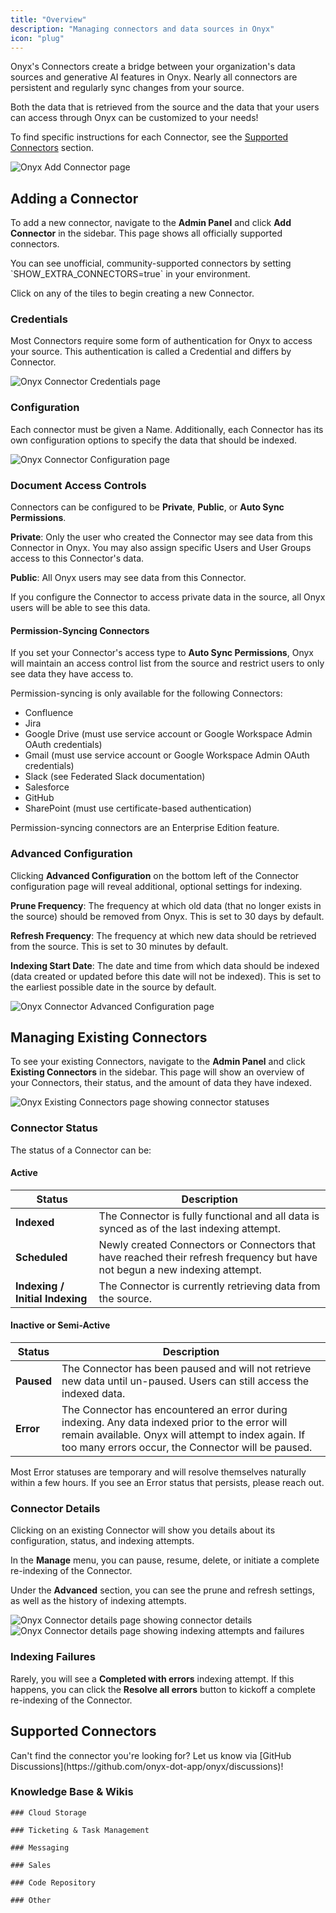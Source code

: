 ```yaml
---
title: "Overview"
description: "Managing connectors and data sources in Onyx"
icon: "plug"
---
```


Onyx's Connectors create a bridge between your organization's data sources and generative AI features in Onyx.
Nearly all connectors are persistent and regularly sync changes from your source.

<Note>
  Both the data that is retrieved from the source and the data that your users can access through Onyx can be customized
  to your needs!
</Note>

To find specific instructions for each Connector, see the [Supported Connectors](#supported-connectors) section.

<img className="rounded-image" src="/assets/admin/connectors/add_connector.png" alt="Onyx Add Connector page" />

## Adding a Connector

To add a new connector, navigate to the **Admin Panel** and click **Add Connector** in the sidebar.
This page shows all officially supported connectors.

<Info>
  You can see unofficial, community-supported connectors by setting `SHOW_EXTRA_CONNECTORS=true` in your environment.
</Info>

Click on any of the tiles to begin creating a new Connector.

### Credentials

Most Connectors require some form of authentication for Onyx to access your source.
This authentication is called a Credential and differs by Connector.

<img className="rounded-image" src="/assets/admin/connectors/generic_credentials.png" alt="Onyx Connector Credentials page" />

### Configuration

Each connector must be given a Name. Additionally,
each Connector has its own configuration options to specify the data that should be indexed.

<img className="rounded-image" src="/assets/admin/connectors/generic_config.png" alt="Onyx Connector Configuration page" />

### Document Access Controls

Connectors can be configured to be **Private**, **Public**, or **Auto Sync Permissions**.

**Private**: Only the user who created the Connector may see data from this Connector in Onyx.
You may also assign specific Users and User Groups access to this Connector's data.

**Public**: All Onyx users may see data from this Connector.

<Warning>
  If you configure the Connector to access private data in the source, all Onyx users will be able to see this data.
</Warning>

#### Permission-Syncing Connectors

If you set your Connector's access type to **Auto Sync Permissions**,
Onyx will maintain an access control list from the source and restrict users to only see data they have access to.

Permission-syncing is only available for the following Connectors:
- Confluence
- Jira
- Google Drive (must use service account or Google Workspace Admin OAuth credentials)
- Gmail (must use service account or Google Workspace Admin OAuth credentials)
- Slack (see Federated Slack documentation)
- Salesforce
- GitHub
- SharePoint (must use certificate-based authentication)

<Note>
  Permission-syncing connectors are an Enterprise Edition feature.
</Note>

### Advanced Configuration

Clicking **Advanced Configuration** on the bottom left of the Connector configuration page will reveal additional,
optional settings for indexing.

**Prune Frequency**: The frequency at which old data (that no longer exists in the source) should be removed from Onyx.
This is set to 30 days by default.

**Refresh Frequency**: The frequency at which new data should be retrieved from the source.
This is set to 30 minutes by default.

**Indexing Start Date**:
The date and time from which data should be indexed (data created or updated before this date will not be indexed).
This is set to the earliest possible date in the source by default.

<img className="rounded-image" src="/assets/admin/connectors/generic_advanced_config.png" alt="Onyx Connector Advanced Configuration page" />

## Managing Existing Connectors

To see your existing Connectors, navigate to the **Admin Panel** and click **Existing Connectors** in the sidebar.
This page will show an overview of your Connectors, their status, and the amount of data they have indexed.

<img className="rounded-image" src="/assets/admin/connectors/indexing_status.png" alt="Onyx Existing Connectors page showing connector statuses" />

### Connector Status

The status of a Connector can be:

#### Active

| Status | Description |
| --- | --- |
| **Indexed** | The Connector is fully functional and all data is synced as of the last indexing attempt. |
| **Scheduled** | Newly created Connectors or Connectors that have reached their refresh frequency but have not begun a new indexing attempt. |
| **Indexing / Initial Indexing** | The Connector is currently retrieving data from the source. |

#### Inactive or Semi-Active

| Status | Description |
| --- | --- |
| **Paused** | The Connector has been paused and will not retrieve new data until un-paused. Users can still access the indexed data. |
| **Error** | The Connector has encountered an error during indexing. Any data indexed prior to the error will remain available. Onyx will attempt to index again. If too many errors occur, the Connector will be paused. |

<Note>
  Most Error statuses are temporary and will resolve themselves naturally within a few hours.
  If you see an Error status that persists, please reach out.
</Note>

### Connector Details

Clicking on an existing Connector will show you details about its configuration, status, and indexing attempts.

In the **Manage** menu, you can pause, resume, delete, or initiate a complete re-indexing of the Connector.

Under the **Advanced** section, you can see the prune and refresh settings, as well as the history of indexing attempts.

<img className="rounded-image" src="/assets/admin/connectors/connector_details.png" alt="Onyx Connector details page showing connector details" />

<img className="rounded-image" src="/assets/admin/connectors/indexing_attempts.png" alt="Onyx Connector details page showing indexing attempts and failures" />

### Indexing Failures

Rarely, you will see a **Completed with errors** indexing attempt. If this happens,
you can click the **Resolve all errors** button to kickoff a complete re-indexing of the Connector.

## Supported Connectors

<Warning>
  Can't find the connector you're looking for?
  Let us know via [GitHub Discussions](https://github.com/onyx-dot-app/onyx/discussions)!
</Warning>

### Knowledge Base & Wikis

<Columns cols={3}>
  <Card title="Confluence" icon="confluence" href="/admin/connectors/official/confluence" horizontal/>

  <Card title="SharePoint" icon="microsoft" href="/admin/connectors/official/sharepoint" horizontal/>

  <Card title="Notion" icon="notion" href="/admin/connectors/official/notion" horizontal/>

  <Card title="BookStack" icon="book" href="/admin/connectors/official/bookstack" horizontal/>

  <Card title="Document360" icon="file-text" href="/admin/connectors/official/document360" horizontal/>

  <Card title="Discourse" icon="comments" href="/admin/connectors/official/discourse" horizontal/>

  <Card title="GitBook" icon="book-open" href="/admin/connectors/official/gitbook" horizontal/>

  <Card title="Slab" icon="book" href="/admin/connectors/official/slab" horizontal/>

  <Card title="Outline" icon="book" href="/admin/connectors/official/outline" horizontal/>

  <Card title="Google Sites" icon="google" href="/admin/connectors/official/google_sites" horizontal/>

  <Card title="Guru" icon="lightbulb" href="/admin/connectors/official/guru" horizontal/>
</Columns>

    ### Cloud Storage

<Columns cols={3}>
  <Card title="Google Drive" icon="google-drive" href="/admin/connectors/official/google_drive/overview" horizontal/>

  <Card title="Dropbox" icon="dropbox" href="/admin/connectors/official/dropbox" horizontal/>

  <Card title="AWS S3" icon="aws" href="/admin/connectors/official/s3/overview" horizontal/>

  <Card title="Google Storage" icon="google" href="/admin/connectors/official/google_storage" horizontal/>

  <Card title="Egnyte" icon="cloud" href="/admin/connectors/official/egnyte" horizontal/>

  <Card title="Oracle Storage" icon="cloud" href="/admin/connectors/official/oci_storage" horizontal/>

  <Card title="Cloudflare R2" icon="cloud" href="/admin/connectors/official/r2" horizontal/>
</Columns>

    ### Ticketing & Task Management

<Columns cols={3}>
  <Card title="Jira" icon="jira" href="/admin/connectors/official/jira" horizontal/>

  <Card title="Zendesk" icon="headset" href="/admin/connectors/official/zendesk" horizontal/>

  <Card title="Airtable" icon="table" href="/admin/connectors/official/airtable" horizontal/>

  <Card title="Linear" icon="linear" href="/admin/connectors/official/linear" horizontal/>

  <Card title="Freshdesk" icon="headset" href="/admin/connectors/official/freshdesk" horizontal/>

  <Card title="Asana" icon="check" href="/admin/connectors/official/asana" horizontal/>

  <Card title="ClickUp" icon="mouse-pointer" href="/admin/connectors/official/clickup" horizontal/>

  <Card title="ProductBoard" icon="trello" href="/admin/connectors/official/productboard" horizontal/>
</Columns>

    ### Messaging

<Columns cols={3}>
  <Card title="Slack" icon="slack" href="/admin/connectors/official/slack/slack_federated" horizontal/>

  <Card title="Microsoft Teams" icon="microsoft" href="/admin/connectors/official/teams" horizontal/>

  <Card title="Gmail" icon="envelope" href="/admin/connectors/official/gmail/overview" horizontal/>

  <Card title="Discord" icon="discord" href="/admin/connectors/official/discord" horizontal/>

  <Card title="XenForo" icon="comments" href="/admin/connectors/official/xenforo" horizontal/>

  <Card title="Zulip" icon="zulip" href="/admin/connectors/official/zulip" horizontal/>
</Columns>

    ### Sales

<Columns cols={3}>
  <Card title="Salesforce" icon="salesforce" href="/admin/connectors/official/salesforce" horizontal/>

  <Card title="HubSpot" icon="hubspot" href="/admin/connectors/official/hubspot" horizontal/>

  <Card title="Gong" icon="phone" href="/admin/connectors/official/gong" horizontal/>

  <Card title="Fireflies" icon="microphone" href="/admin/connectors/official/fireflies" horizontal/>

  <Card title="Highspot" icon="chart-line" href="/admin/connectors/official/highspot" horizontal/>
</Columns>

    ### Code Repository

<Columns cols={3}>
  <Card title="GitHub" icon="github" href="/admin/connectors/official/github" horizontal/>
  
  <Card title="GitLab" icon="gitlab" href="/admin/connectors/official/gitlab" horizontal/>
  
  <Card title="Bitbucket" icon="bitbucket" href="/admin/connectors/official/bitbucket" horizontal/>
</Columns>

    ### Other

<Columns cols={3}>
  <Card title="Web Scraper" icon="globe" href="/admin/connectors/official/web" horizontal/>

  <Card title="File Upload" icon="upload" href="/admin/connectors/official/file" horizontal/>
</Columns>
